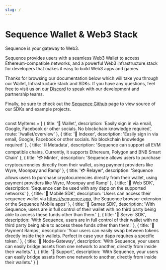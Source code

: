 ```yaml
---
slug: /
---
```


# Sequence Wallet & Web3 Stack

Sequence is your gateway to Web3.

Sequence provides users with a seamless Web3 Wallet to access Ethereum-compatible networks, and a powerful Web3 infrastructure stack
for developers that makes it easy to build Web3 apps and games.

Thanks for browsing our documentation below which will take you through our Wallet, Infrastructure stack and SDKs. If you have
any questions, feel free to visit us on our [Discord](https://discord.gg/sequence) to speak with our development and partnership teams.

Finally, be sure to check out the [Sequence Github](https://github.com/0xsequence) page to view source of our SDKs and example projects.


## 

const MyItems = [
  {
    title: '👤 Wallet',
    description: 'Easily sign in via email, Google, Facebook or other socials. No blockchain knowledge required',
    route: '/wallet/overview'
  },
  {
    title: '👤 Indexer',
    description: 'Easily sign in via email, Google, Facebook or other socials. No blockchain knowledge required'
  },
  {
    title: '⛓️ Metadata',
    description: 'Sequence can support all EVM compatible chains. Currently, it supports Ethereum, Polygon and BNB Smart Chain'
  },
  {
    title: '💳 Minter',
    description: 'Sequence allows users to purchase cryptocurrencies directly from their wallet, using payment providers like Wyre, Moonpay and Ramp'
  },
  {
    title: '💳 Relayer',
    description: 'Sequence allows users to purchase cryptocurrencies directly from their wallet, using payment providers like Wyre, Moonpay and Ramp'
  },
  {
    title: '🦄 Web SDK',
    description: 'Sequence can be used with any dapp on the supported networks'
  },
  {
    title: '📱 Mobile SDK',
    description: 'Users can access their sequence wallet via https://sequence.app, the Sequence browser extension or the Sequence Mobile apps'
  },
  {
    title: '🔑 Games SDK',
    description: 'With Sequence, users are in full control of their wallet with no third party being able to access these funds other than them.'
  },
  {
    title: '🔑 Server SDK',
    description: 'With Sequence, users are in full control of their wallet with no third party being able to access these funds other than them.'
  },
  {
    title: '🔁 Payment Ramps',
    description: 'Your users can easily swap between tokens directly inside their wallets. Perfect in case your dapp requires a specific token.'
  },
  {
    title: '🌉 Node-Gateway',
    description: 'With Sequence, your users can easily bridge assets from one network to another, directly from inside their wallets.'
  },
  {
    title: '🌉 Support',
    description: 'With Sequence, your users can easily bridge assets from one network to another, directly from inside their wallets.'
  }
]

<Cards cards={MyItems} />

